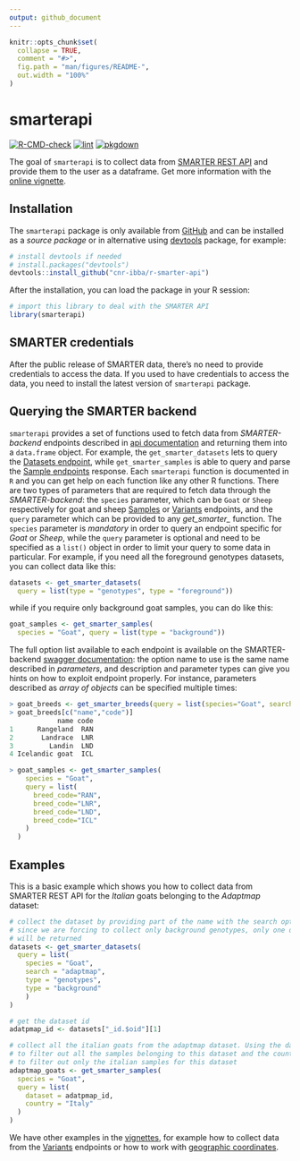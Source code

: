 ```yaml
---
output: github_document
---
```


<!-- README.md is generated from README.Rmd. Please edit that file -->

```r
knitr::opts_chunk$set(
  collapse = TRUE,
  comment = "#>",
  fig.path = "man/figures/README-",
  out.width = "100%"
)
```

# smarterapi

<!-- badges: start -->
[![R-CMD-check](https://github.com/cnr-ibba/r-smarter-api/actions/workflows/R-CMD-check.yaml/badge.svg)](https://github.com/cnr-ibba/r-smarter-api/actions/workflows/R-CMD-check.yaml)
[![lint](https://github.com/cnr-ibba/r-smarter-api/actions/workflows/lint.yaml/badge.svg)](https://github.com/cnr-ibba/r-smarter-api/actions/workflows/lint.yaml)
[![pkgdown](https://github.com/cnr-ibba/r-smarter-api/actions/workflows/pkgdown.yaml/badge.svg)](https://github.com/cnr-ibba/r-smarter-api/actions/workflows/pkgdown.yaml)
<!-- badges: end -->

The goal of `smarterapi` is to collect data from 
[SMARTER REST API](https://webserver.ibba.cnr.it/smarter-api/docs/) and provide them to 
the user as a dataframe. Get more information with the 
[online vignette](https://cnr-ibba.github.io/r-smarter-api/articles/smarterapi.html).

## Installation

The `smarterapi` package is only available from [GitHub](https://github.com/) 
and can be installed as a *source package* or in alternative using
[devtools](https://cran.r-project.org/web/packages/devtools/index.html)
package, for example:

```r
# install devtools if needed
# install.packages("devtools")
devtools::install_github("cnr-ibba/r-smarter-api")
```

After the installation, you can load the package in your R session:

```r
# import this library to deal with the SMARTER API
library(smarterapi)
```

## SMARTER credentials

After the public release of SMARTER data, there's no need to provide credentials
to access the data. If you used to have credentials to access the data, you need 
to install the latest version of `smarterapi` package.

## Querying the SMARTER backend

`smarterapi` provides a set of functions used to fetch data from *SMARTER-backend*
endpoints described in [api documentation](https://webserver.ibba.cnr.it/smarter-api/docs/)
and returning them into a `data.frame` object. For example, the `get_smarter_datasets` 
lets to query the [Datasets endpoint](https://webserver.ibba.cnr.it/smarter-api/docs/#/Datasets/get_datasets),
while `get_smarter_samples` is able to query and parse the 
[Sample endpoints](https://webserver.ibba.cnr.it/smarter-api/docs/#/Samples)
response. Each `smarterapi` function is documented in `R` and you can get help on
each function like any other R functions. 
There are two types of parameters that are required to fetch data through
the *SMARTER-backend*: the `species` parameter, which can be `Goat` or `Sheep` respectively
for goat and sheep [Samples](https://webserver.ibba.cnr.it/smarter-api/docs/#/Samples)
or [Variants](https://webserver.ibba.cnr.it/smarter-api/docs/#/Variants) endpoints,
and the `query` parameter which can be provided to any *get_smarter_* function.
The `species` parameter is *mandatory* in order to query an endpoint specific for
*Goat* or *Sheep*, while the `query` parameter is optional and need to be specified
as a `list()` object in order to limit your query to some data in particular. 
For example, if you need all the foreground genotypes datasets, you can collect
data like this:

```r
datasets <- get_smarter_datasets(
  query = list(type = "genotypes", type = "foreground"))
```

while if you require only background goat samples, you can do like this:

```r
goat_samples <- get_smarter_samples(
  species = "Goat", query = list(type = "background"))
```

The full option list available to each endpoint is available on the SMARTER-backend
[swagger documentation](https://webserver.ibba.cnr.it/smarter-api/docs/): the option
name to use is the same name described in *parameters*, and description and parameter
types can give you hints on how to exploit endpoint properly. For instance, parameters
described as *array of objects* can be specified multiple times:

```r
> goat_breeds <- get_smarter_breeds(query = list(species="Goat", search="land"))
> goat_breeds[c("name","code")]
            name code
1      Rangeland  RAN
2       Landrace  LNR
3         Landin  LND
4 Icelandic goat  ICL

> goat_samples <- get_smarter_samples(
    species = "Goat", 
    query = list(
      breed_code="RAN", 
      breed_code="LNR", 
      breed_code="LND", 
      breed_code="ICL"
    )
  )
```

## Examples

This is a basic example which shows you how to collect data from SMARTER REST API
for the *Italian* goats belonging to the *Adaptmap* dataset:

```r
# collect the dataset by providing part of the name with the search option:
# since we are forcing to collect only background genotypes, only one dataset
# will be returned
datasets <- get_smarter_datasets(
  query = list(
    species = "Goat", 
    search = "adaptmap", 
    type = "genotypes", 
    type = "background"
    )
)

# get the dataset id
adatpmap_id <- datasets["_id.$oid"][1]

# collect all the italian goats from the adaptmap dataset. Using the dataset id
# to filter out all the samples belonging to this dataset and the country option
# to filter out only the italian samples for this dataset
adaptmap_goats <- get_smarter_samples(
  species = "Goat", 
  query = list(
    dataset = adatpmap_id, 
    country = "Italy"
  )
)
```

We have other examples in the [vignettes](https://cnr-ibba.github.io/r-smarter-api/articles/), 
for example how to collect data from the [Variants](https://cnr-ibba.github.io/r-smarter-api/articles/variants.html)
endpoints or how to work with [geographic coordinates](https://cnr-ibba.github.io/r-smarter-api/articles/geojson.html).
